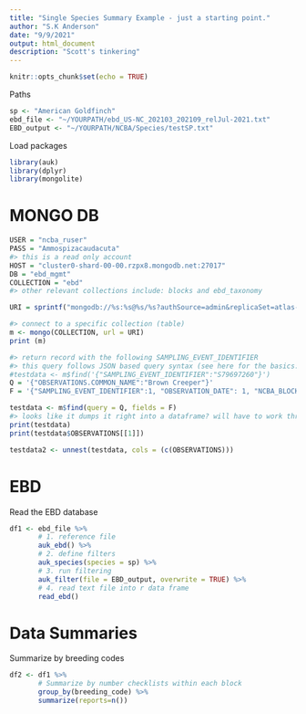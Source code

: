 ```yaml
---
title: "Single Species Summary Example - just a starting point."
author: "S.K Anderson"
date: "9/9/2021"
output: html_document
description: "Scott's tinkering"
---
```


```r
knitr::opts_chunk$set(echo = TRUE)
```

Paths
```r
sp <- "American Goldfinch"
ebd_file <- "~/YOURPATH/ebd_US-NC_202103_202109_relJul-2021.txt"
EBD_output <- "~/YOURPATH/NCBA/Species/testSP.txt"
```

Load packages
```r
library(auk)
library(dplyr)
library(mongolite)
```

# MONGO DB
```r
USER = "ncba_ruser"
PASS = "Ammospizacaudacuta"
#> this is a read only account
HOST = "cluster0-shard-00-00.rzpx8.mongodb.net:27017"
DB = "ebd_mgmt"
COLLECTION = "ebd"
#> other relevant collections include: blocks and ebd_taxonomy

URI = sprintf("mongodb://%s:%s@%s/%s?authSource=admin&replicaSet=atlas-3olgg1-shard-0&readPreference=primary&ssl=true",USER, PASS, HOST, DB)

#> connect to a specific collection (table)
m <- mongo(COLLECTION, url = URI)
print (m)

#> return record with the following SAMPLING_EVENT_IDENTIFIER
#> this query follows JSON based query syntax (see here for the basics: https://jeroen.github.io/mongolite/query-data.html#query-syntax)
#testdata <- m$find('{"SAMPLING_EVENT_IDENTIFIER":"S79697260"}')
Q = '{"OBSERVATIONS.COMMON_NAME":"Brown Creeper"}'
F = '{"SAMPLING_EVENT_IDENTIFIER":1, "OBSERVATION_DATE": 1, "NCBA_BLOCK":1, "DURATION_MINUTES": 1, "PROJECT_CODE":1, "LATITUDE":1, "LONGITUDE":1, "OBSERVATIONS.&":1}'

testdata <- m$find(query = Q, fields = F)
#> looks like it dumps it right into a dataframe? will have to work through how to get observations (sub-documents)
print(testdata)
print(testdata$OBSERVATIONS[[1]])
```

```r
testdata2 <- unnest(testdata, cols = (c(OBSERVATIONS)))
```


# EBD
Read the EBD database
```r
df1 <- ebd_file %>%
       # 1. reference file
       auk_ebd() %>%
       # 2. define filters
       auk_species(species = sp) %>%
       # 3. run filtering
       auk_filter(file = EBD_output, overwrite = TRUE) %>%
       # 4. read text file into r data frame
       read_ebd()
```

# Data Summaries
Summarize by breeding codes
```r
df2 <- df1 %>%
       # Summarize by number checklists within each block
       group_by(breeding_code) %>%
       summarize(reports=n())
```
